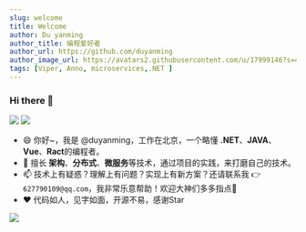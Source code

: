```yaml
---
slug: welcome
title: Welcome
author: Du yanming
author_title: 编程爱好者
author_url: https://github.com/duyanming
author_image_url: https://avatars2.githubusercontent.com/u/17999146?s=400&u=fb7644693aab6536db3fbe22d4b40cdb95c85eb4&v=4
tags: [Viper, Anno, microservices,.NET ]
---
```


### Hi there 👋

<p float="left">
  <img src="https://github-readme-stats.vercel.app/api?username=duyanming&show_icons=true&icon_color=CE1D2D&text_color=718096&bg_color=ffffff&count_private=true" />
  <img src="https://github-readme-stats.vercel.app/api/top-langs/?username=duyanming&layout=compact" /> 
</p>

- 😄 你好~，我是 @duyanming，工作在北京，一个略懂 **.NET**、**JAVA**、**Vue**、**Ract**的编程者。
- 🌱 擅长 **架构**、**分布式**、**微服务**等技术，通过项目的实践，来打磨自己的技术。
- 📫 技术上有疑惑？理解上有问题？实现上有新方案？还请联系我 👉 `627790109@qq.com`，我非常乐意帮助！欢迎大神们多多指点🙏
- ♥️ 代码如人，见字如面，开源不易，感谢Star 
<p float="left" style={{width:"100%",textAlign:"center"}}>
<img src="../../static/img/qq.png"/>
</p>

